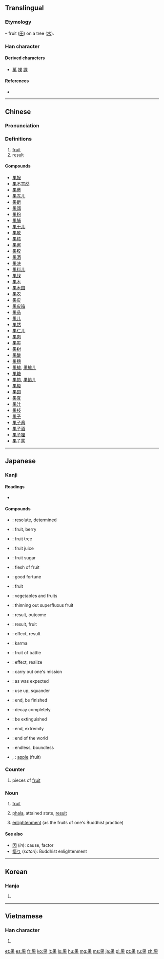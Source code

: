 {{also|杲}}
==Translingual==
{{stroke order|strokes=8}}

===Etymology===
{{Han compound|田|t1=fruit|木|t2=tree|ls=p}} – fruit ([[田]]) on a tree ([[木]]).

===Han character===
{{Han char|rn=75|rad=木|as=04|sn=8|four=6090<sub>4</sub>|canj=[[田]][[木]] (WD)}}

====Derived characters====
* [[菓]] [[裸]] [[課]]

====References====
* {{Han ref|kx=0516.110|dkj=14556|dj=0904.050|hdz=21168.110|uh=679C|ud=26524|bh=AA47|bd=43591}}

----

==Chinese==
{{zh-forms}}

===Pronunciation===
{{zh-pron
|m=guǒ
|c=gwo2,gu2
|h=pfs=kó
|mn=kó/kóe/ké
|mc=y
|oc=y
|ma=
|cat=n
}}

===Definitions===
# [[fruit]]
# [[result]]

====Compounds====
* [[果报]]
* [[果不其然]]
* [[果蒂]]
* [[果冻儿]]
* [[果断]]
* [[果饵]]
* [[果粉]]
* [[果脯]]
* [[果干儿]]
* [[果敢]]
* [[果核]]
* [[果酱]]
* [[果胶]]
* [[果酒]]
* [[果决]]
* [[果料儿]]
* [[果绿]]
* [[果木]]
* [[果木园]]
* [[果农]]
* [[果皮]]
* [[果皮箱]]
* [[果品]]
* [[果儿]]
* [[果然]]
* [[果仁儿]]
* [[果肉]]
* [[果实]]
* [[果树]]
* [[果酸]]
* [[果穗]]
* [[果摊]], [[果摊儿]]
* [[果糖]]
* [[果馅]], [[果馅儿]]
* [[果毅]]
* [[果园]]
* [[果真]]
* [[果汁]]
* [[果枝]]
* [[果子]]
* [[果子酱]]
* [[果子酒]]
* [[果子狸]]
* [[果子露]]

----

==Japanese==

===Kanji===
{{ja-kanji|grade=4|rs=木04}}

====Readings====
* {{ja-readings|goon=[[か]] (ka)|kanon=[[か]] (ka)|kun=[[はたす]] ([[果たす]], hatasu), [[はたす]] ([[果す]], hatasu), [[はてる]] ([[果てる]], hateru), [[はて]] ([[果て]], hate), [[くだもの]] (kudamono)|nanori=[[み]] (mi), [[あきら]] (akira), [[はた]] (hata), [[はたす]] (hatasu), [[まさる]] (masaru)}}

====Compounds====
{{der-top|Compounds}}
* {{ja-r|果敢|かかん}}: resolute, determined
* {{ja-r|果実|かじつ}}: fruit, berry
* {{ja-r|果樹|かじゅ}}: fruit tree
* {{ja-r|果汁|かじゅう}}: fruit juice
* {{ja-r|果糖|かとう}}: fruit sugar
* {{ja-r|果肉|かにく}}: flesh of fruit
* {{ja-r|果報|かほう}}: good fortune
* {{ja-r|果物|くだもの}}: fruit
* {{ja-r|青果|せいか}}: vegetables and fruits
* {{ja-r|摘果|てきか}}: thinning out superfluous fruit
* {{ja-r|結果|けっか}}: result, outcome
* {{ja-r|成果|せいか}}: result, fruit
* {{ja-r|効果|こうか}}: effect, result
* {{ja-r|因果|いんが}}: karma
{{der-mid}}
* {{ja-r|戦果|せんか}}: fruit of battle
* {{ja-r|果たす|はたす}}: effect, realize
* {{ja-r|使命を果たす|しめい を はたす}}: carry out one's mission
* {{ja-r|果たして|はたして}}: as was expected
* {{ja-r|使い果たす|つかいはたす}}: use up, squander
* {{ja-r|果てる|はてる}}: end, be finished
* {{ja-r|朽ち果てる|くちはてる}}: decay completely
* {{ja-r|絶え果てる|たえはてる}}: be extinguished
* {{ja-r|果て|はて}}: end, extremity
* {{ja-r|世界の果て|せかい の はて}}: end of the world
* {{ja-r|果てしない|はてしない}}: endless, boundless
* {{ja-r|苹果|へいか}}, {{ja-r|苹果|ひょうか}}: [[apple]] (fruit)
{{der-bottom}}

===Counter===
{{ja-pos|か|counter}} 

# pieces of [[fruit]]

===Noun===
{{ja-noun|か}}

# [[fruit]]
# {{context|Buddhism|lang=ja|sort=か}} [[phala]], attained state, [[result]]
# {{context|Buddhism|lang=ja|sort=か}} [[enlightenment]] (as the fruits of one's Buddhist practice)

====See also====
* [[因]] (''in''): cause, factor
* [[悟り]] (''satori''): Buddhist enlightenment

----

==Korean==

===Hanja===
{{ko-hanja|hangeul=과|eumhun=|rv=gwa|mr=kwa|y=kwa}}

# {{defn|lang=ko|sort=木04}}

----

==Vietnamese==

===Han character===
{{vi-hantu|[[quả]], [[hủ]]|rs=木04}}

# {{defn|lang=vi|sort=木04}}

[[et:果]]
[[es:果]]
[[fr:果]]
[[ko:果]]
[[it:果]]
[[lo:果]]
[[hu:果]]
[[mg:果]]
[[ms:果]]
[[ja:果]]
[[pl:果]]
[[pt:果]]
[[ru:果]]
[[zh:果]]